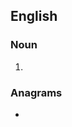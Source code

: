 ==English==

===Noun===
{{head|en|noun plural form}}

# {{plural of|wigging|lang=en}}

===Anagrams===
* {{l|en|swigging}}